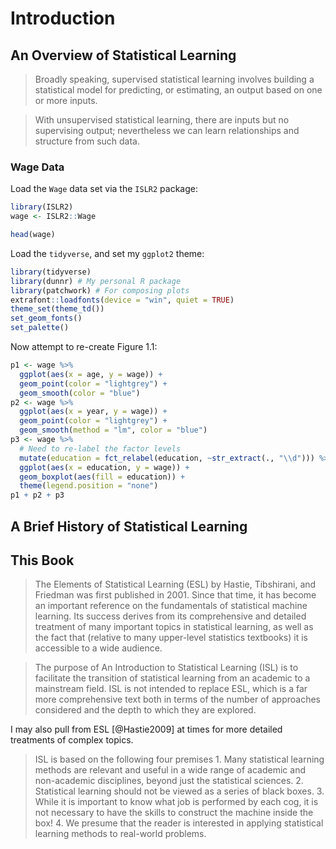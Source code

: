 # Introduction

## An Overview of Statistical Learning {-}

>Broadly speaking, supervised statistical learning involves building a statistical model for predicting, or estimating, an output based on one or more inputs. 

>With unsupervised statistical learning, there are inputs but no supervising output; nevertheless we can learn relationships and structure from such data.


### Wage Data {-}

Load the `Wage` data set via the `ISLR2` package:

```r
library(ISLR2)
wage <- ISLR2::Wage

head(wage)
```

Load the `tidyverse`, and set my `ggplot2` theme:

```r
library(tidyverse)
library(dunnr) # My personal R package
library(patchwork) # For composing plots
extrafont::loadfonts(device = "win", quiet = TRUE)
theme_set(theme_td())
set_geom_fonts()
set_palette()
```

Now attempt to re-create Figure 1.1:

```r
p1 <- wage %>%
  ggplot(aes(x = age, y = wage)) +
  geom_point(color = "lightgrey") +
  geom_smooth(color = "blue")
p2 <- wage %>%
  ggplot(aes(x = year, y = wage)) +
  geom_point(color = "lightgrey") +
  geom_smooth(method = "lm", color = "blue")
p3 <- wage %>%
  # Need to re-label the factor levels
  mutate(education = fct_relabel(education, ~str_extract(., "\\d"))) %>%
  ggplot(aes(x = education, y = wage)) +
  geom_boxplot(aes(fill = education)) +
  theme(legend.position = "none")
p1 + p2 + p3
```

## A Brief History of Statistical Learning {-}

## This Book {-}

>The Elements of Statistical Learning (ESL) by Hastie, Tibshirani, and
Friedman was first published in 2001. Since that time, it has become an
important reference on the fundamentals of statistical machine learning.
Its success derives from its comprehensive and detailed treatment of many
important topics in statistical learning, as well as the fact that (relative to
many upper-level statistics textbooks) it is accessible to a wide audience.

>The purpose of An Introduction to Statistical Learning (ISL) is to facilitate the transition of statistical learning from an academic to a mainstream
field. ISL is not intended to replace ESL, which is a far more comprehensive text both in terms of the number of approaches considered and the
depth to which they are explored.

I may also pull from ESL [@Hastie2009] at times for more detailed treatments of complex topics.

>ISL is based on the following four premises
>1. Many statistical learning methods are relevant and useful in a wide
range of academic and non-academic disciplines, beyond just the statistical sciences.
2. Statistical learning should not be viewed as a series of black boxes.
3. While it is important to know what job is performed by each cog, it
is not necessary to have the skills to construct the machine inside the
box!
4. We presume that the reader is interested in applying statistical learning methods to real-world problems.
